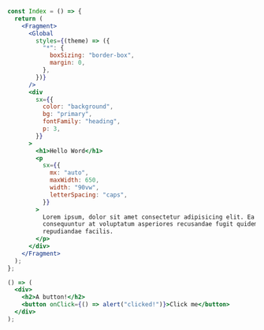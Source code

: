 ```jsx
const Index = () => {
  return (
    <Fragment>
      <Global
        styles={(theme) => ({
          "*": {
            boxSizing: "border-box",
            margin: 0,
          },
        })}
      />
      <div
        sx={{
          color: "background",
          bg: "primary",
          fontFamily: "heading",
          p: 3,
        }}
      >
        <h1>Hello Word</h1>
        <p
          sx={{
            mx: "auto",
            maxWidth: 650,
            width: "90vw",
            letterSpacing: "caps",
          }}
        >
          Lorem ipsum, dolor sit amet consectetur adipisicing elit. Ea magnam,
          consequuntur at voluptatum asperiores recusandae fugit quidem maiores
          repudiandae facilis.
        </p>
      </div>
    </Fragment>
  );
};
```

```jsx react-live
() => (
  <div>
    <h2>A button!</h2>
    <button onClick={() => alert("clicked!")}>Click me</button>
  </div>
);
```
